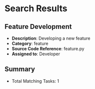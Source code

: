 # Search Results


## Feature Development
- **Description**: Developing a new feature
- **Category**: feature
- **Source Code Reference**: feature.py
- **Assigned to**: Developer


## Summary
- Total Matching Tasks: 1